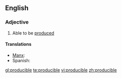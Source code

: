==English==

===Adjective===
{{en-adj}}

# Able to be [[produce]]d

====Translations====
{{trans-top}}
* [[Manx]]: {{t-|gv|yn-yannoo}}
* Spanish: {{t|es|producible}}
{{trans-mid}}
{{trans-bottom}}

[[gl:producible]]
[[te:producible]]
[[vi:producible]]
[[zh:producible]]